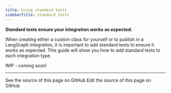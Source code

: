 ```yaml
---
title: Using standard tests
sidebarTitle: Standard tests
---
```


**Standard tests ensure your integration works as expected.**

When creating either a custom class for yourself or to publish in a LangGraph integration, it is important to add standard tests to ensure it works as expected. This guide will show you how to add standard tests to each integration type.

WIP - coming soon!

---

<CardGroup cols={2}>
  <Card title="View Source" icon="eye" href="https://github.com/langchain-ai/docs/blob/main/src/oss/contributing/standard-tests-langgraph.mdx">
    See the source of this page on GitHub
  </Card>
  <Card title="Edit Source" icon="pen-to-square" href="https://github.com/langchain-ai/docs/edit/main/src/oss/contributing/standard-tests-langgraph.mdx">
    Edit the source of this page on GitHub
  </Card>
</CardGroup>
